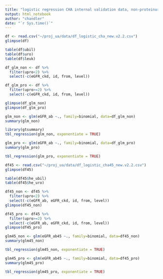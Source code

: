 ```yaml
---
title: "logistic regression CHA internal validation data, non-proteinuria vs proteinuria // check last official data by raw encoding"
output: html_notebook
author: "chandler"
date: "`r Sys.time()`"
---
```



```r
df <- read.csv("~/proj_ua/data/df_logistic_cha_new.v2.2.csv")
glimpse(df)

table(df$ubil)
table(df$uro)
table(df$leuk)

df_glm_non <- df %>%
  filter(upro<2) %>%
  select(-c(eGFR_ckd, id, from, level))

df_glm_pro <- df %>%
  filter(upro>=2) %>%
  select(-c(eGFR_ckd, id, from, level))

glimpse(df_glm_non)
glimpse(df_glm_pro)
```

```r
glm_non <- glm(eGFR_ab ~., family=binomial, data=df_glm_non)
summary(glm_non)

library(gtsummary)
tbl_regression(glm_non, exponentiate = TRUE)
```
```r
glm_pro <- glm(eGFR_ab ~., family=binomial, data=df_glm_pro)
summary(glm_pro)

tbl_regression(glm_pro, exponentiate = TRUE)
```


```r
df45 <- read.csv("~/proj_ua/data/df_logistic_cha45_new.v2.2.csv")
glimpse(df45)

table(df45$he_ubil)
table(df45$he_uro)

df45_non <- df45 %>%
  filter(upro<2) %>%
  select(-c(eGFR_ab, eGFR_ckd, id, from, level))
glimpse(df45_non)

df45_pro <- df45 %>%
  filter(upro>=2) %>%
  select(-c(eGFR_ab, eGFR_ckd, id, from, level))
glimpse(df45_pro)
```

```r
glm45_non <- glm(eGFR_ab45 ~., family=binomial, data=df45_non)
summary(glm45_non)

tbl_regression(glm45_non, exponentiate = TRUE)
```
```r
glm45_pro <- glm(eGFR_ab45 ~., family=binomial, data=df45_pro)
summary(glm45_pro)

tbl_regression(glm45_pro, exponentiate = TRUE)
```

